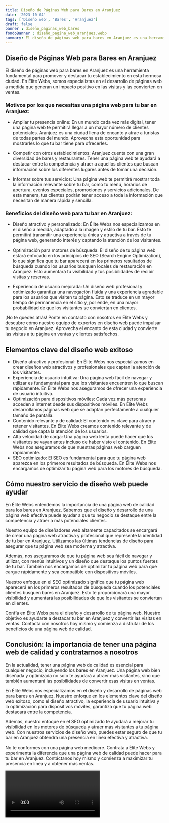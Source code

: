 ```yaml
---
title: Diseño de Páginas Web para Bares en Aranjuez
date: '2023-10-04'
tags: ['Diseño web', 'Bares', 'Aranjuez']
draft: false
banner : diseño_paginas_web_bares
fondoBanner : diseño_pagina_web_aranjuez.webp
summary: El diseño de páginas web para bares en Aranjuez es una herramienta fundamental para promover y destacar tu establecimiento en esta hermosa ciudad. En Élite Webs, somos especialistas en el desarrollo de páginas web a medida que generan un impacto positivo en las visitas y las convierten en ventas.
---
```


## Diseño de Páginas Web para Bares en Aranjuez

El diseño de páginas web para bares en Aranjuez es una herramienta fundamental para promover y destacar tu establecimiento en esta hermosa ciudad. En Élite Webs, somos especialistas en el desarrollo de páginas web a medida que generan un impacto positivo en las visitas y las convierten en ventas.

### Motivos por los que necesitas una página web para tu bar en Aranjuez:

- Ampliar tu presencia online: En un mundo cada vez más digital, tener una página web te permitirá llegar a un mayor número de clientes potenciales. Aranjuez es una ciudad llena de encanto y atrae a turistas de todas partes del mundo. Aprovecha esta oportunidad para mostrarles lo que tu bar tiene para ofrecerles.

- Competir con otros establecimientos: Aranjuez cuenta con una gran diversidad de bares y restaurantes. Tener una página web te ayudará a destacar entre la competencia y atraer a aquellos clientes que buscan información sobre los diferentes lugares antes de tomar una decisión.

- Informar sobre tus servicios: Una página web te permitirá mostrar toda la información relevante sobre tu bar, como tu menú, horarios de apertura, eventos especiales, promociones y servicios adicionales. De esta manera, tus clientes podrán tener acceso a toda la información que necesitan de manera rápida y sencilla.

### Beneficios del diseño web para tu bar en Aranjuez:

- Diseño atractivo y personalizado: En Élite Webs nos especializamos en el diseño a medida, adaptado a la imagen y estilo de tu bar. Esto te permitirá transmitir una experiencia única y atractiva a través de tu página web, generando interés y captando la atención de los visitantes.

- Optimización para motores de búsqueda: El diseño de tu página web estará enfocado en los principios de SEO (Search Engine Optimization), lo que significa que tu bar aparecerá en los primeros resultados de búsqueda cuando los usuarios busquen locales de restauración en Aranjuez. Esto aumentará tu visibilidad y tus posibilidades de recibir visitas y reservas.

- Experiencia de usuario mejorada: Un diseño web profesional y optimizado garantiza una navegación fluida y una experiencia agradable para los usuarios que visiten tu página. Esto se traduce en un mayor tiempo de permanencia en el sitio y, por ende, en una mayor probabilidad de que los visitantes se conviertan en clientes.

¡No te quedes atrás! Ponte en contacto con nosotros en Élite Webs y descubre cómo nuestro equipo de expertos en diseño web puede impulsar tu negocio en Aranjuez. Aprovecha el encanto de esta ciudad y convierte las visitas a tu página en ventas y clientes satisfechos.

<GifSeo />

<Cta />

## Elementos clave del diseño web exitoso

- Diseño atractivo y profesional: En Élite Webs nos especializamos en crear diseños web atractivos y profesionales que captan la atención de los visitantes.
- Experiencia de usuario intuitiva: Una página web fácil de navegar y utilizar es fundamental para que los visitantes encuentren lo que buscan rápidamente. En Élite Webs nos aseguramos de ofrecer una experiencia de usuario intuitiva.
- Optimización para dispositivos móviles: Cada vez más personas acceden a internet desde sus dispositivos móviles. En Élite Webs desarrollamos páginas web que se adaptan perfectamente a cualquier tamaño de pantalla.
- Contenido relevante y de calidad: El contenido es clave para atraer y retener visitantes. En Élite Webs creamos contenido relevante y de calidad que capta la atención de los usuarios.
- Alta velocidad de carga: Una página web lenta puede hacer que los visitantes se vayan antes incluso de haber visto el contenido. En Élite Webs nos aseguramos de que nuestras páginas web carguen rápidamente.
- SEO optimizado: El SEO es fundamental para que tu página web aparezca en los primeros resultados de búsqueda. En Élite Webs nos encargamos de optimizar tu página web para los motores de búsqueda.

## Cómo nuestro servicio de diseño web puede ayudar

En Élite Webs entendemos la importancia de una página web de calidad para los bares en Aranjuez. Sabemos que el diseño y desarrollo de una página web efectiva puede ayudar a que tu negocio se destaque entre la competencia y atraer a más potenciales clientes.

Nuestro equipo de diseñadores web altamente capacitados se encargará de crear una página web atractiva y profesional que represente la identidad de tu bar en Aranjuez. Utilizamos las últimas tendencias de diseño para asegurar que tu página web sea moderna y atractiva.

Además, nos aseguramos de que tu página web sea fácil de navegar y utilizar, con menús intuitivos y un diseño que destaque los puntos fuertes de tu bar. También nos encargamos de optimizar tu página web para que cargue rápidamente y sea compatible con dispositivos móviles.

Nuestro enfoque en el SEO optimizado significa que tu página web aparecerá en los primeros resultados de búsqueda cuando los potenciales clientes busquen bares en Aranjuez. Esto te proporcionará una mayor visibilidad y aumentará las posibilidades de que los visitantes se conviertan en clientes.

Confía en Élite Webs para el diseño y desarrollo de tu página web. Nuestro objetivo es ayudarte a destacar tu bar en Aranjuez y convertir las visitas en ventas. Contacta con nosotros hoy mismo y comienza a disfrutar de los beneficios de una página web de calidad.

## Conclusión: la importancia de tener una página web de calidad y contratarnos a nosotros

En la actualidad, tener una página web de calidad es esencial para cualquier negocio, incluyendo los bares en Aranjuez. Una página web bien diseñada y optimizada no solo te ayudará a atraer más visitantes, sino que también aumentará las posibilidades de convertir esas visitas en ventas.

En Élite Webs nos especializamos en el diseño y desarrollo de páginas web para bares en Aranjuez. Nuestro enfoque en los elementos clave del diseño web exitoso, como el diseño atractivo, la experiencia de usuario intuitiva y la optimización para dispositivos móviles, garantiza que tu página web destacará entre la competencia.

Además, nuestro enfoque en el SEO optimizado te ayudará a mejorar tu visibilidad en los motores de búsqueda y atraer más visitantes a tu página web. Con nuestros servicios de diseño web, puedes estar seguro de que tu bar en Aranjuez obtendrá una presencia en línea efectiva y atractiva.

No te conformes con una página web mediocre. Contrata a Élite Webs y experimenta la diferencia que una página web de calidad puede hacer para tu bar en Aranjuez. Contáctanos hoy mismo y comienza a maximizar tu presencia en línea y a obtener más ventas.

<Video />

<CtaBot job='Bares' city='Aranjuez'/>

<Gmaps query='Aranjuez+españa+maps' />